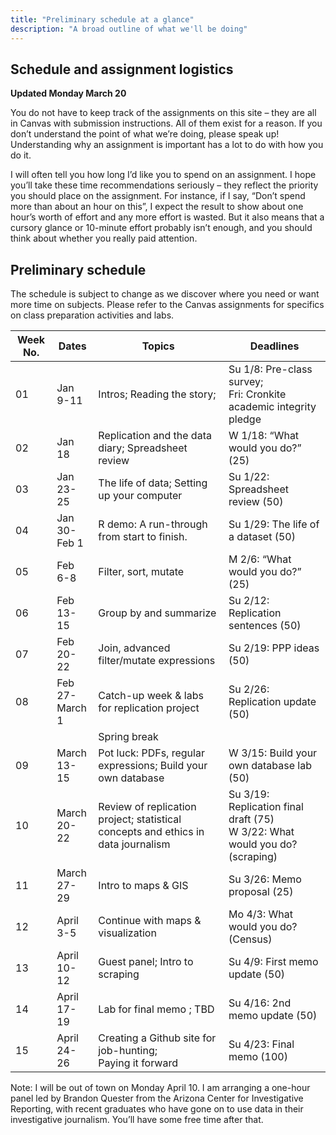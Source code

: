 ```yaml
---
title: "Preliminary schedule at a glance"
description: "A broad outline of what we'll be doing"
--- 
```




## Schedule and assignment logistics

**Updated Monday March 20**

You do not have to keep track of the assignments on this site -- they are all in Canvas with submission instructions. All of them  exist for a reason. If you don't understand the point of what we're doing, please speak up! Understanding why an assignment is important has a lot to do with how you do it. 


I will often tell you how long I'd like you to spend on an assignment. I hope you'll take these time recommendations seriously -- they reflect the priority you should place on the assignment. For instance, if I say, "Don't spend more than about an hour on this", I expect the result to show about one hour's worth of effort and any more effort is wasted. But it also means that a cursory glance or 10-minute effort probably isn't enough, and you should think about whether you really paid attention. 


## Preliminary schedule

The schedule is subject to change as we discover where you need or want more time on subjects. Please refer to the Canvas assignments for specifics on class preparation activities and labs. 



| Week No. | Dates | Topics | Deadlines  |
| ------|------|-------------------|--------------- |
|01|Jan 9-11|Intros; Reading the story; |Su 1/8: Pre-class survey; <br> Fri: Cronkite academic integrity pledge |
|02|Jan 18|Replication and the data diary; Spreadsheet review|W 1/18: "What would you do?" (25) |
|03|Jan 23-25| The life of data; Setting up your computer| Su 1/22: Spreadsheet review (50) |
|04|Jan 30-Feb 1|R demo: A run-through from start to finish. | Su 1/29: The life of a dataset (50) 
|05|Feb 6-8|Filter, sort, mutate| M 2/6: "What would you do?" (25)
|06|Feb 13-15|Group by and summarize| Su 2/12: Replication sentences (50)
|07|Feb 20-22|Join, advanced filter/mutate expressions| Su 2/19: PPP ideas (50)
|08|Feb 27-March 1|Catch-up week & labs for replication project | Su 2/26: Replication update (50)|
|||Spring break|
|09|March 13-15| Pot luck: PDFs, regular expressions;  Build your own database | W 3/15: Build your own database lab (50)
|10|March 20-22| Review of replication project; statistical concepts and ethics in data journalism| Su 3/19: Replication final draft (75) <br>  W 3/22: What would you do? (scraping) | 
|11|March 27-29| Intro to maps & GIS  | Su 3/26: Memo proposal (25) 
|12|April 3-5| Continue with maps & visualization|  Mo 4/3: What would you do? (Census)
|13|April 10-12| Guest panel; Intro to scraping | Su 4/9: First memo update (50)
|14|April 17-19| Lab for final memo ; TBD | Su 4/16: 2nd memo update (50)
|15|April 24-26|Creating a Github site for job-hunting; <br> Paying it forward| Su 4/23: Final memo  (100)

Note: I will be out of town on Monday April 10. I am arranging a one-hour panel led by Brandon Quester from the Arizona Center for Investigative Reporting, with recent graduates who have gone on to use data in their investigative journalism. You'll have some free time after that. 

 





